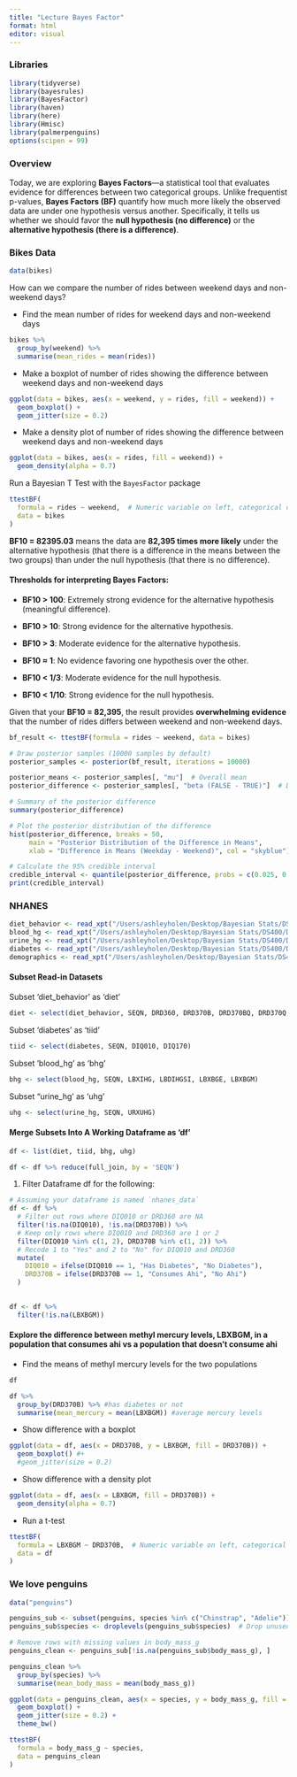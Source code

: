 ```yaml
---
title: "Lecture Bayes Factor"
format: html
editor: visual
---
```


### Libraries

```r
library(tidyverse)
library(bayesrules)
library(BayesFactor)
library(haven)
library(here)
library(Hmisc)
library(palmerpenguins)
options(scipen = 99)
```

### Overview

Today, we are exploring **Bayes Factors**---a statistical tool that evaluates evidence for differences between two categorical groups. Unlike frequentist p-values, **Bayes Factors (BF)** quantify how much more likely the observed data are under one hypothesis versus another. Specifically, it tells us whether we should favor the **null hypothesis (no difference)** or the **alternative hypothesis (there is a difference)**.

### Bikes Data

```r
data(bikes)
```

How can we compare the number of rides between weekend days and non-weekend days?

-   Find the mean number of rides for weekend days and non-weekend days

```r
bikes %>%
  group_by(weekend) %>%
  summarise(mean_rides = mean(rides))
```

-   Make a boxplot of number of rides showing the difference between weekend days and non-weekend days

```r
ggplot(data = bikes, aes(x = weekend, y = rides, fill = weekend)) +
  geom_boxplot() + 
  geom_jitter(size = 0.2)
```

-   Make a density plot of number of rides showing the difference between weekend days and non-weekend days

```r
ggplot(data = bikes, aes(x = rides, fill = weekend)) +
  geom_density(alpha = 0.7)
```

Run a Bayesian T Test with the `BayesFactor` package

```r
ttestBF(
  formula = rides ~ weekend,  # Numeric variable on left, categorical on right
  data = bikes
)
```

**BF10 = 82395.03** means the data are **82,395 times more likely** under the alternative hypothesis (that there is a difference in the means between the two groups) than under the null hypothesis (that there is no difference).

#### Thresholds for interpreting Bayes Factors:

-   **BF10 \> 100**: Extremely strong evidence for the alternative hypothesis (meaningful difference).

-   **BF10 \> 10**: Strong evidence for the alternative hypothesis.

-   **BF10 \> 3**: Moderate evidence for the alternative hypothesis.

-   **BF10 ≈ 1**: No evidence favoring one hypothesis over the other.

-   **BF10 \< 1/3**: Moderate evidence for the null hypothesis.

-   **BF10 \< 1/10**: Strong evidence for the null hypothesis.

Given that your **BF10 = 82,395**, the result provides **overwhelming evidence** that the number of rides differs between weekend and non-weekend days.

```r
bf_result <- ttestBF(formula = rides ~ weekend, data = bikes)

# Draw posterior samples (10000 samples by default)
posterior_samples <- posterior(bf_result, iterations = 10000)

posterior_means <- posterior_samples[, "mu"]  # Overall mean
posterior_difference <- posterior_samples[, "beta (FALSE - TRUE)"]  # Difference in means

# Summary of the posterior difference
summary(posterior_difference)

# Plot the posterior distribution of the difference
hist(posterior_difference, breaks = 50, 
     main = "Posterior Distribution of the Difference in Means",
     xlab = "Difference in Means (Weekday - Weekend)", col = "skyblue")

# Calculate the 95% credible interval
credible_interval <- quantile(posterior_difference, probs = c(0.025, 0.975))
print(credible_interval)
```

### NHANES

```r
diet_behavior <- read_xpt("/Users/ashleyholen/Desktop/Bayesian Stats/DS400/Data/nhanes_data/NSF-ALL-SPICE-Alliance DS400 main data-nhanes_data/DR1TOT_J.XPT")
blood_hg <- read_xpt("/Users/ashleyholen/Desktop/Bayesian Stats/DS400/Data/nhanes_data/NSF-ALL-SPICE-Alliance DS400 main data-nhanes_data/2017-2018_Hg-Blood.XPT")
urine_hg <- read_xpt("/Users/ashleyholen/Desktop/Bayesian Stats/DS400/Data/nhanes_data/NSF-ALL-SPICE-Alliance DS400 main data-nhanes_data/2017-2018_Hg-Urine.XPT")
diabetes <- read_xpt("/Users/ashleyholen/Desktop/Bayesian Stats/DS400/Data/nhanes_data/NSF-ALL-SPICE-Alliance DS400 main data-nhanes_data/2017-2018_Diabetes.XPT")
demographics <- read_xpt("/Users/ashleyholen/Desktop/Bayesian Stats/DS400/Data/nhanes_data/NSF-ALL-SPICE-Alliance DS400 main data-nhanes_data/2017-2018_Demographics.XPT")
```

#### Subset Read-in Datasets

Subset 'diet_behavior' as 'diet'

```r
diet <- select(diet_behavior, SEQN, DRD360, DRD370B, DRD370BQ, DRD370Q, DRD370QQ)
```

Subset 'diabetes' as 'tiid'

```r
tiid <- select(diabetes, SEQN, DIQ010, DIQ170)
```

Subset 'blood_hg' as 'bhg'

```r
bhg <- select(blood_hg, SEQN, LBXIHG, LBDIHGSI, LBXBGE, LBXBGM)
```

Subset "urine_hg' as 'uhg'

```r
uhg <- select(urine_hg, SEQN, URXUHG)
```

#### Merge Subsets Into A Working Dataframe as 'df'

```r
df <- list(diet, tiid, bhg, uhg)

df <- df %>% reduce(full_join, by = 'SEQN')
```

1.  Filter Dataframe df for the following:

```r
# Assuming your dataframe is named `nhanes_data`
df <- df %>%
  # Filter out rows where DIQ010 or DRD360 are NA
  filter(!is.na(DIQ010), !is.na(DRD370B)) %>%
  # Keep only rows where DIQ010 and DRD360 are 1 or 2
  filter(DIQ010 %in% c(1, 2), DRD370B %in% c(1, 2)) %>%
  # Recode 1 to "Yes" and 2 to "No" for DIQ010 and DRD360
  mutate(
    DIQ010 = ifelse(DIQ010 == 1, "Has Diabetes", "No Diabetes"),
    DRD370B = ifelse(DRD370B == 1, "Consumes Ahi", "No Ahi")
  )
  
```

```r
df <- df %>% 
  filter(!is.na(LBXBGM))
```

#### Explore the difference between methyl mercury levels, LBXBGM, in a population that consumes ahi vs a population that doesn't consume ahi

-   Find the means of methyl mercury levels for the two populations

```r
df
```

```r
df %>%
  group_by(DRD370B) %>% #has diabetes or not
  summarise(mean_mercury = mean(LBXBGM)) #average mercury levels 
```

-   Show difference with a boxplot

```r
ggplot(data = df, aes(x = DRD370B, y = LBXBGM, fill = DRD370B)) +
  geom_boxplot() #+ 
  #geom_jitter(size = 0.2)
```

-   Show difference with a density plot

```r
ggplot(data = df, aes(x = LBXBGM, fill = DRD370B)) +
  geom_density(alpha = 0.7)
```

-   Run a t-test

```r
ttestBF(
  formula = LBXBGM ~ DRD370B,  # Numeric variable on left, categorical on right
  data = df
)
```

### We love penguins

```r
data("penguins")
```

```r
penguins_sub <- subset(penguins, species %in% c("Chinstrap", "Adelie"))
penguins_sub$species <- droplevels(penguins_sub$species)  # Drop unused levels

# Remove rows with missing values in body_mass_g
penguins_clean <- penguins_sub[!is.na(penguins_sub$body_mass_g), ]
```

```r
penguins_clean %>% 
  group_by(species) %>% 
  summarise(mean_body_mass = mean(body_mass_g))
```

```r
ggplot(data = penguins_clean, aes(x = species, y = body_mass_g, fill = species)) +
  geom_boxplot() +
  geom_jitter(size = 0.2) +
  theme_bw()
```

```r
ttestBF(
  formula = body_mass_g ~ species,
  data = penguins_clean
)
```

### 
